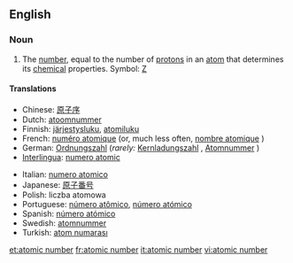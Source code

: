 ==English==

===Noun===
{{en-noun}}
{{wikipedia}}

# {{chemistry}} The [[number]], equal to the number of [[proton]]s in an [[atom]] that determines its [[chemical]] properties.  Symbol: [[Z]]

====Translations====
{{top}}
*Chinese: [[原子序]]
*Dutch: [[atoomnummer]] {{n}}
*Finnish: [[järjestysluku]], [[atomiluku]]
*French: [[numéro atomique]] {{m}} (or, much less often, [[nombre atomique]] {{m}})
*German: [[Ordnungszahl]] {{f}} (''rarely:'' [[Kernladungszahl]] {{f}}, [[Atomnummer]] {{f}})
*[[Interlingua]]: [[numero atomic]]
{{mid}}
*Italian: [[numero atomico]]
*Japanese: [[原子番号]]
*Polish: liczba atomowa {{f}}
*Portuguese: [[número atômico]], [[número atómico]]
*Spanish: [[número atómico]]
*Swedish: [[atomnummer]] {{n}}
*Turkish: [[atom numarası]]
{{bottom}}

[[et:atomic number]]
[[fr:atomic number]]
[[it:atomic number]]
[[vi:atomic number]]